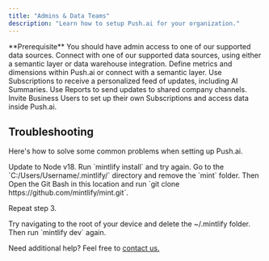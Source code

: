 ```yaml
---
title: "Admins & Data Teams"
description: "Learn how to setup Push.ai for your organization."
---
```


<Info>
  **Prerequisite** You should have admin access to one of our supported data
  sources.
</Info>

<Steps>
  <Step title="Connect a data source and chat workspace">
    Connect with one of our supported data sources, using either a semantic
    layer or data warehouse integration.
  </Step>
  <Step title="Define metrics, dimensions and metadata">
    Define metrics and dimensions within Push.ai or connect with a semantic
    layer.
  </Step>
  <Step title="Use Reports and Subscriptions to receive updates">
    Use Subscriptions to receive a personalized feed of updates, including AI
    Summaries. Use Reports to send updates to shared company channels.
  </Step>
  <Step title="Invite your team">
    Invite Business Users to set up their own Subscriptions and access data
    inside Push.ai.
  </Step>
</Steps>

## Troubleshooting

Here's how to solve some common problems when setting up Push.ai.

<AccordionGroup>
  <Accordion title="I can't connect to my data source">
    Update to Node v18. Run `mintlify install` and try again.
  </Accordion>
  <Accordion title="My data source schema is not loading">
Go to the `C:/Users/Username/.mintlify/` directory and remove the `mint`
folder. Then Open the Git Bash in this location and run `git clone
https://github.com/mintlify/mint.git`.

Repeat step 3.

  </Accordion>
  <Accordion title="Getting an unknown error">
    Try navigating to the root of your device and delete the ~/.mintlify folder.
    Then run `mintlify dev` again.
  </Accordion>
</AccordionGroup>

Need additional help? Feel free to [contact us.](mailto:support@push.ai)
